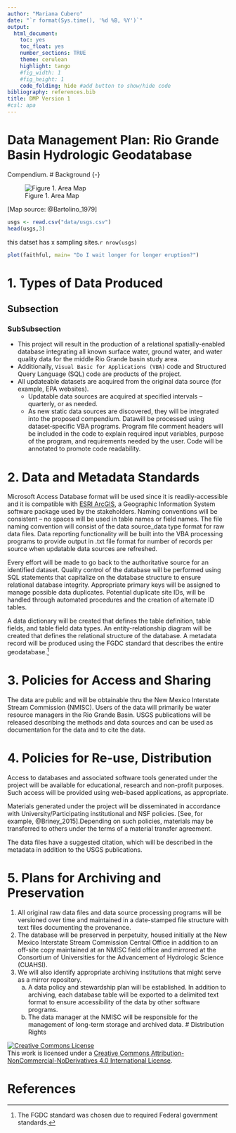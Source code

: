 ```yaml
---
author: "Mariana Cubero"
date: "`r format(Sys.time(), '%d %B, %Y')`"
output:
  html_document:
    toc: yes
    toc_float: yes
    number_sections: TRUE
    theme: cerulean
    highlight: tango
    #fig_width: 1
    #fig_height: 1
    code_folding: hide #add button to show/hide code
bibliography: references.bib
title: DMP Version 1
#csl: apa
---
```


# Data Management Plan: Rio Grande Basin Hydrologic Geodatabase{-}
Compendium.
# Background {-}

![Figure 1. Area Map](img/rio-grande-basin.png)

[Map source: @Bartolino_1979]


```r
usgs <- read.csv("data/usgs.csv")
head(usgs,3)
```


this datset has x sampling sites.`r nrow(usgs)`

```r
plot(faithful, main= "Do I wait longer for longer eruption?")
```


# 1.  Types of Data Produced
## Subsection
### SubSubsection
- This project will result in the production of a relational
spatially-enabled database integrating all known surface water, ground
water, and water quality data for the middle Rio Grande basin study
area. 
- Additionally, `Visual Basic for Applications (VBA)` code and
Structured Query Language (SQL) code are products of the project. 
- All updateable datasets are acquired from the original data source (for
example, EPA websites). 
    - Updatable data sources are acquired at specified
intervals – quarterly, or as needed.
    - As new static data sources are
discovered, they will be integrated into the proposed compendium. 
Datawill be processed using dataset‐specific VBA programs. Program file
comment headers will be included in the code to explain required input
variables, purpose of the program, and requirements needed by the user.
Code will be annotated to promote code readability.

# 2.  Data and Metadata Standards

Microsoft Access Database format will be used since it is
readily-accessible and it is compatible with [ESRI ArcGIS](http://www.esri.com/software/arcgis/index.html), a Geographic
Information System software package used by the stakeholders. Naming
conventions will be consistent – no spaces will be used in table names
or field names. The file naming convention will consist of the data
source\_data type format for raw data files. Data reporting
functionality will be built into the VBA processing programs to provide
output in .txt file format for number of records per source when
updatable data sources are refreshed.

Every effort will be made to go back to the authoritative source for an
identified dataset. Quality control of the database will be performed
using SQL statements that capitalize on the database structure to ensure
relational database integrity. Appropriate primary keys will be assigned
to manage possible data duplicates. Potential duplicate site IDs, will
be handled through automated procedures and the creation of alternate ID
tables.

A data dictionary will be created that defines the table definition,
table fields, and table field data types. An entity-relationship diagram
will be created that defines the relational structure of the database. A
metadata record will be produced using the FGDC standard that describes
the entire geodatabase.^[The FGDC standard was chosen due to required Federal government
standards.]

# 3.  Policies for Access and Sharing

The data are public and will be obtainable thru the New Mexico
Interstate Stream Commission (NMISC). Users of the data will primarily
be water resource managers in the Rio Grande Basin. USGS publications
will be released describing the methods and data sources and can be used
as documentation for the data and to cite the data.

# 4.  Policies for Re-use, Distribution

Access to databases and associated software tools generated under the
project will be available for educational, research and non-profit
purposes. Such access will be provided using web-based applications, as
appropriate.

Materials generated under the project will be disseminated in accordance
with University/Participating institutional and NSF policies. [See, for example, @Briney_2015].Depending
on such policies, materials may be transferred to others under the terms
of a material transfer agreement.

The data files have a suggested citation, which will be described in the
metadata in addition to the USGS publications.

# 5.  Plans for Archiving and Preservation

1. All original raw data files and data source processing programs will be
versioned over time and maintained in a date-stamped file structure with
text files documenting the provenance.
1. The database will be preserved in perpetuity, housed initially at the New Mexico Interstate Stream
Commission Central Office in addition to an off-site copy maintained at
an NMISC field office and mirrored at the Consortium of Universities for
the Advancement of Hydrologic Science (CUAHSI). 
1. We will also identify
appropriate archiving institutions that might serve as a mirror
repository.
    a. A data policy and stewardship plan will be established. In
addition to archiving, each database table will be exported to a
delimited text format to ensure accessibility of the data by other
software programs.
    b. The data manager at the NMISC will be responsible for
the management of long-term storage and archived data.
# Distribution Rights

<a rel="license" href="http://creativecommons.org/licenses/by-nc-nd/4.0/"><img alt="Creative Commons License" style="border-width:0" src="https://i.creativecommons.org/l/by-nc-nd/4.0/80x15.png" /></a><br />This work is licensed under a <a rel="license" href="http://creativecommons.org/licenses/by-nc-nd/4.0/">Creative Commons Attribution-NonCommercial-NoDerivatives 4.0 International License</a>.





# References {-}
